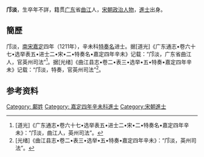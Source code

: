 '''邝淡'''，生卒年不詳，籍贯[[广东|广东]]省[[曲江县|曲江]]人，[[宋朝|宋朝]][[政治人物|政治人物]]，[[進士|進士]]出身。

== 簡歷 ==
邝淡，[[南宋|南宋]][[嘉定|嘉定]]四年（1211年），辛未科[[特奏名|特奏名]]进士。据[道光]《广东通志•卷六十七•选举表五•进士二•宋•二•特奏名•嘉定四年辛未》记载：“邝淡，广东省曲江人，官英州司法”<ref>[道光]《广东通志•卷六十七•选举表五•进士二•宋•二•特奏名•嘉定四年辛未》：“邝淡，曲江人，英州司法”。</ref>。据[光绪]《曲江县志•卷二•表三•选举•五•特奏•嘉定四年辛未》记载：“邝淡，特奏，官英州司法”<ref>[光绪]《曲江县志•卷二•表三•选举•五•特奏•嘉定四年辛未》：“邝淡，英州司法”。</ref>。

==参考资料==
{{reflist}}
{{宋朝人物小作品}}
[[Category:_鄺姓|Category: 鄺姓]]
[[Category:_嘉定四年辛未科進士|Category: 嘉定四年辛未科進士]]
[[Category:宋朝進士|Category:宋朝進士]]